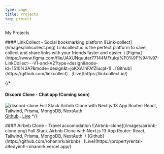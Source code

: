 ```yaml
---
type: page
title: Projects
tag: project
---
```


My Projects

<project>
#### LinkCollect - Social bookmarking platform
![Link-collect](/images/linkcollect.png)
Linkcollect.io is the perfect platform to save, collect and share links with your friends faster and easier.
\
[Figma](https://www.figma.com/file/JAXUNquuter77144MFtulq/%F0%9F%94%97-LinkCollect---V1-and-V2?type=design&node-id=1510%3A7&mode=design&t=joKXA1hFAfZlucpl-1) . [Github](https://github.com/linkcollect) . [Live](https://linkcollect.io/)
</project>

{/* <project>
#### Discord Clone - Chat app (Coming soon)
![discord-clone](/images/discord-clone.png)
Full Stack Airbnb Clone with Next.js 13 App Router: React, Tailwind, Prisma, MongoDB, NextAuth.
\
[Github](https://github.com/rohannrk/discord-clone) . [Live](https://propertyrental-a9edyimfl-rohannrk.vercel.app/)
</project> */}

<project>
#### Airbnb Clone - Travel accomodation
![Airbnb-clone](/images/airbnb-clone.png)
Full Stack Airbnb Clone with Next.js 13 App Router: React, Tailwind, Prisma, MongoDB, NextAuth.
\
[Github](https://github.com/rohannrk/airbnb) . [Live](https://propertyrental-a9edyimfl-rohannrk.vercel.app/)
</project>
